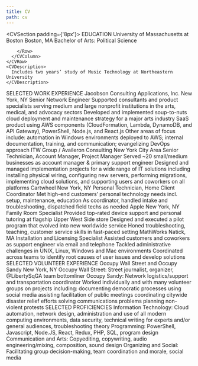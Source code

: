 ```yaml
---
title: CV
path: cv
---
```

<CVSection padding={'8px'}>
  <CVSectionTitle>EDUCATION</CVSectionTitle>
  <CVEntryContainer>
    <CVRow>
      <CVColumn>
        <Row>
          <CVJobTitleRow>
            <CVDatesDisplay
            startMonth={8}
            startYear={2007}
            endMonth={8}
            endYear={2007}
          />
            <CVEmployer>University of Massachusetts at Boston</CVEmployer>
            <CVLocation>Boston, MA</CVLocation><CVFlexBreak/>
            <CVJobTitle>Bachelor of Arts: Political Science</CVJobTitle> 
          </CVJobTitleRow> 
          
        </Row>
      </CVColumn>
    </CVRow>
    <CVDescription>
      Includes two years’ study of Music Technology at Northeastern University
    </CVDescription>
  </CVEntryContainer>
</CVSection>
<CVSection padding={'8px'}>
  <CVSectionTitle>SELECTED WORK EXPERIENCE</CVSectionTitle>
  <CVEntryContainer>
    <CVRow>
      <CVColumn>
        <Row>
          <CVJobTitleRow>
            <CVDatesDisplay 
              startMonth={10}
              startYear={2016}
              endMonth={6}
              endYear={2020}
            />
            <CVEmployer>Jacobson Consulting Applications, Inc.</CVEmployer>
            <CVLocation>New York, NY</CVLocation><CVFlexBreak/>
            <CVJobTitle>Senior Network Engineer </CVJobTitle>
          </CVJobTitleRow>
        </Row>
      </CVColumn>
    </CVRow>
    <CVDescriptionList>
      <CVDescriptionListItem>
        Supported consultants and product specialists serving medium and large nonprofit institutions in the arts, medical, and advocacy sectors
      </CVDescriptionListItem>
      <CVDescriptionListItem>
        Developed and implemented soup-to-nuts cloud deployment and maintenance strategy for a major arts industry SaaS product using AWS components (CloudFormation, Lambda, DynamoDB, and API Gateway), PowerShell, Node.js, and React.js 
      </CVDescriptionListItem>
      <CVDescriptionListItem>
        Other areas of focus include: automation in Windows environments deployed to AWS; internal documentation, training, and communication; evangelizing DevOps approach 
      </CVDescriptionListItem>
    </CVDescriptionList>
  </CVEntryContainer>
  <CVEntryContainer>
    <CVRow>
      <CVColumn>
        <Row>
          <CVJobTitleRow>
            <CVDatesDisplay
              startMonth={3}
              startYear={2013}
              endMonth={10}
              endYear={2016}
            />
            <CVEmployer>ITW Group / Availeron Consulting</CVEmployer>
            <CVLocation>New York City Area</CVLocation><CVFlexBreak/>
            <CVJobTitle>Senior Technician, Account Manager, Project Manager</CVJobTitle>
          </CVJobTitleRow>
        </Row>
      </CVColumn>
    </CVRow>
    <CVDescriptionList>
      <CVDescriptionListItem>
        Served ~20 small/medium businesses as account manager & primary support engineer
      </CVDescriptionListItem> 
      <CVDescriptionListItem>
        Designed and managed implementation projects for a wide range of IT solutions including installing physical wiring, configuring new servers, performing migrations, implementing cloud solutions, and supporting users and coworkers on all platforms
      </CVDescriptionListItem>
    </CVDescriptionList>
  </CVEntryContainer>
  <CVEntryContainer>
    <CVRow>
      <CVColumn>
        <Row>
          <CVJobTitleRow>
            <CVDatesDisplay
              startMonth={9}
              startYear={2010}
              endMonth={11}
              endYear={2011}
            />
            <CVEmployer>Cartwheel</CVEmployer>
            <CVLocation>New York, NY</CVLocation><CVFlexBreak/>
            <CVJobTitle>Personal Technician, Home Client Coordinator</CVJobTitle>
          </CVJobTitleRow>
        </Row>
      </CVColumn>
    </CVRow>
    <CVDescriptionList>
      <CVDescriptionListItem>
        Met high-end customers’ personal technology needs incl. setup, maintenance, education 
      </CVDescriptionListItem>
      <CVDescriptionListItem>
        As coordinator, handled intake and troubleshooting, dispatched field techs as needed 
      </CVDescriptionListItem>
    </CVDescriptionList>
  </CVEntryContainer>
  <CVEntryContainer>
    <CVRow>
      <CVColumn>
        <Row>
          <CVJobTitleRow>
            <CVDatesDisplay
              startMonth={10}
              startYear={2009}
              endMonth={9}
              endYear={2010}
            />
            <CVEmployer>Apple</CVEmployer>
            <CVLocation>New York, NY</CVLocation><CVFlexBreak/>
            <CVJobTitle>Family Room Specialist</CVJobTitle>
          </CVJobTitleRow>
        </Row>
      </CVColumn>
    </CVRow>
    <CVDescriptionList>
      <CVDescriptionListItem>
        Provided top-rated device support and personal tutoring at flagship Upper West Side store
      </CVDescriptionListItem>
      <CVDescriptionListItem>
        Designed and executed a pilot program that evolved into new worldwide service
      </CVDescriptionListItem>
      <CVDescriptionListItem>
        Honed troubleshooting, teaching, customer service skills in fast-paced setting 
      </CVDescriptionListItem>
    </CVDescriptionList>
  </CVEntryContainer>
  <CVEntryContainer>
    <CVRow>
      <CVColumn>
        <Row>
          <CVJobTitleRow>
            <CVDatesDisplay
              startMonth={1}
              startYear={2008}
              endMonth={8}
              endYear={2009}
            />
            <CVEmployer>MathWorks</CVEmployer>
            <CVLocation>Natick, MA</CVLocation><CVFlexBreak/>
            <CVJobTitle>Installation and Licensing Specialist</CVJobTitle>
          </CVJobTitleRow>
        </Row>
      </CVColumn>
    </CVRow>
    <CVDescriptionList>
      <CVDescriptionListItem>
        Assisted customers and coworkers as support engineer via email and telephone
      </CVDescriptionListItem>
      <CVDescriptionListItem>
        Tackled administrative challenges in UNIX, Linux, Windows and Mac environments Coordinated across teams to identify root causes of user issues and develop solutions 
      </CVDescriptionListItem>
    </CVDescriptionList>
  </CVEntryContainer>
</CVSection>
<CVSection padding={'8px'}>
  <CVSectionTitle>SELECTED VOLUNTEER EXPERIENCE</CVSectionTitle>
  <CVEntryContainer>
    <CVRow>
      <CVColumn>
        <Row>
          <CVJobTitleRow>
            <CVDatesDisplay
              startMonth={10}
              startYear={2011}
              endMonth={3}
              endYear={2013}
            />
            <CVEmployer>Occupy Wall Street and Occupy Sandy</CVEmployer>
            <CVLocation>New York, NY </CVLocation><CVFlexBreak/>
            <CVJobTitle>Occupy Wall Street: Street journalist, organizer, @LibertySqGA team bottomliner</CVJobTitle><CVFlexBreak/>
            <CVJobTitle>Occupy Sandy: Network logistics/support and transportation coordinator</CVJobTitle>
          </CVJobTitleRow>
        </Row>
      </CVColumn>
    </CVRow>
    <CVDescription>
      Worked individually and with many volunteer groups on projects including:
      <CVDescriptionList>
        <CVDescriptionListItem>
          documenting democratic processes using social media
        </CVDescriptionListItem> 
        <CVDescriptionListItem>
          assisting facilitation of public meetings
        </CVDescriptionListItem> 
        <CVDescriptionListItem>
          coordinating citywide disaster relief efforts
        </CVDescriptionListItem> 
        <CVDescriptionListItem>
          solving communications problems
        </CVDescriptionListItem> 
        <CVDescriptionListItem>
          planning non-violent protests
        </CVDescriptionListItem> 
      </CVDescriptionList>
    </CVDescription>
  </CVEntryContainer>
</CVSection>
<CVSection padding={'8px'}>
  <CVSectionTitle>SELECTED PROFICIENCIES</CVSectionTitle>
  <CVDescriptionList>
    <CVDescriptionListItem>
      Information Technology: Cloud automation, network design, administration and use of all modern computing environments, data security, technical writing for experts and/or general audiences, troubleshooting theory
    </CVDescriptionListItem>
    <CVDescriptionListItem>
      Programming: PowerShell, Javascript, Node.JS,    React, Redux, PHP, SQL, program design
    </CVDescriptionListItem>
    <CVDescriptionListItem>
      Communication and Arts: Copyediting, copywriting, audio engineering/mixing, composition, sound design
    </CVDescriptionListItem>
    <CVDescriptionListItem>
      Organizing and Social: Facilitating group decision-making, team coordination and morale, social media
    </CVDescriptionListItem>
  </CVDescriptionList>
</CVSection>